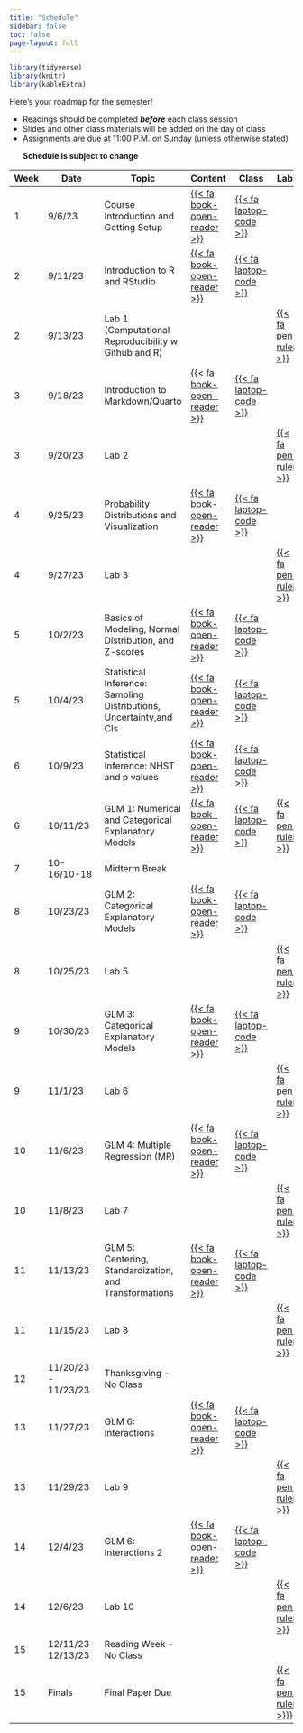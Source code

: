 ```yaml
---
title: "Schedule"
sidebar: false
toc: false
page-layout: full
---
```


```r
library(tidyverse)
library(knitr)
library(kableExtra)
```

::: schedule-page
Here's your roadmap for the semester!

<ul class="icon-list">

<li><i class="fas fa-book-reader"></i> Readings should be completed
***before*** each class session</li>

<li><i class="fas fa-laptop-code"></i> Slides and other class materials
will be added on the day of class</li>

<li><i class="fas fa-pen-ruler"></i> Assignments are due at 11:00 P.M.
on Sunday (unless otherwise stated)</li>

**Schedule is subject to change**

</ul>

| Week | Date | Topic | Content | Class | Labs |
|---|---|---|---|---|---|
| 1 | 9/6/23 | Course Introduction and Getting Setup | [{{< fa book-open-reader >}}](/schedule/01-week.qmd) | [{{< fa laptop-code >}}](/slides/01-Introduction/01-Introduction.html) |  |
| 2 | 9/11/23 | Introduction to R and RStudio | [{{< fa book-open-reader >}}](/schedule/02-week.qmd) | [{{< fa laptop-code >}}](/slides/02-R/Intro_R.html) |  |
| 2 | 9/13/23 | Lab 1 (Computational Reproducibility w Github and R) |  |  | [{{< fa pen-ruler >}}](/Labs/Lab1.qmd) |
| 3 | 9/18/23 | Introduction to Markdown/Quarto | [{{< fa book-open-reader >}}](/schedule/03-week.qmd) | [{{< fa laptop-code >}}](/slides/03-RMD-Quarto/03-markdown-quarto.html) |  |
| 3 | 9/20/23 | Lab 2 |  |  | [{{< fa pen-ruler >}}](/Labs/Lab2.qmd) |
| 4 | 9/25/23 | Probability Distributions and Visualization | [{{< fa book-open-reader >}}](/schedule/04-week.qmd) | [{{< fa laptop-code >}}](/slides/04-Prob-dist-viz/Prob_dist_viz.html) |  |
| 4 | 9/27/23 | Lab 3 |  |  | [{{< fa pen-ruler >}}](/Labs/Lab3.qmd) |
| 5 | 10/2/23 | Basics of Modeling, Normal Distribution, and Z-scores | [{{< fa book-open-reader >}}](/schedule/04b-week.qmd) | [{{< fa laptop-code >}}](/slides/05-Models_Normal_Z/05-Models-Monsters-Dis.html) |  |
| 5 | 10/4/23 | Statistical Inference: Sampling Distributions, Uncertainty,and  CIs | [{{< fa book-open-reader >}}](/schedule/05-week.qmd) | [{{< fa laptop-code >}}](/slides/06-Samp_Uncert/06-Samp_Uncert.html) |  |
| 6 | 10/9/23 | Statistical Inference: NHST and p values | [{{< fa book-open-reader >}}](/schedule/06a-week.qmd) | [{{< fa laptop-code >}}](/slides/07-NHST-ps/07-NHST-o.html) |  |
| 6 | 10/11/23 | GLM 1: Numerical and Categorical Explanatory Models  |[{{< fa book-open-reader >}}](/schedule/06-week.qmd)  |[{{< fa laptop-code >}}](/slides/08-Regression_1/08-Regression.html)  | [{{< fa pen-ruler >}}](/Labs/Lab4.qmd) |
| 7 | 10-16/10-18 | Midterm Break |  |  |  |
| 8 | 10/23/23 | GLM 2: Categorical Explanatory Models | [{{< fa book-open-reader >}}](/schedule/08-week.qmd) | [{{< fa laptop-code >}}](/slides/09-Cat-Reg/09-Cat-Pred.html) |  |
| 8 | 10/25/23 | Lab 5 |  |  | [{{< fa pen-ruler >}}](/Labs/Lab5.qmd) |
| 9 | 10/30/23 | GLM 3: Categorical Explanatory Models | [{{< fa book-open-reader >}}](/schedule/09-week.qmd) | [{{< fa laptop-code >}}](/slides/10-Effect_size_power/10-Effect_Size_Power.html) |  |
| 9 | 11/1/23 | Lab 6 |  |  | [{{< fa pen-ruler >}}](/Labs/Lab6.qmd) |
| 10 | 11/6/23 | GLM 4: Multiple Regression (MR) | [{{< fa book-open-reader >}}](/schedule/10-week.qmd) | [{{< fa laptop-code >}}](/slides/11-Multiple_Regression/Mul_Reg.html) |  |
| 10 | 11/8/23 | Lab 7 |  |  | [{{< fa pen-ruler >}}](/Labs/Lab7.qmd) |
| 11 | 11/13/23 | GLM 5: Centering, Standardization, and Transformations | [{{< fa book-open-reader >}}](/schedule/11-week.qmd) | [{{< fa laptop-code >}}](/slides/12-Transformations/12-Transformations.html) |  |
| 11 | 11/15/23 | Lab 8 |  |  | [{{< fa pen-ruler >}}](/Labs/Lab8.qmd) |
| 12 | 11/20/23 - 11/23/23 | Thanksgiving - No Class |  |  |  |
| 13 | 11/27/23 | GLM 6: Interactions | [{{< fa book-open-reader >}}](/schedule/13-week.qmd) | [{{< fa laptop-code >}}](/slides/13-Interactions/13-interactions-webr.html) |  |
| 13 | 11/29/23 | Lab 9 |  |  | [{{< fa pen-ruler >}}](/Labs/Lab9.qmd) |
| 14 | 12/4/23 | GLM 6: Interactions 2 | [{{< fa book-open-reader >}}](/schedule/14-week.qmd) | [{{< fa laptop-code >}}](/slides/14-Interactions/14-Interactions-r.html) |  |
| 14 | 12/6/23 | Lab 10 |  |  | [{{< fa pen-ruler >}}](/Labs/Lab10.qmd) |
| 15 | 12/11/23-12/13/23 | Reading Week - No Class |  |  |  |
| 15 | Finals | Final Paper Due |  |  | [{{< fa pen-ruler >}}](/Labs/Final.qmd)} |
:::



